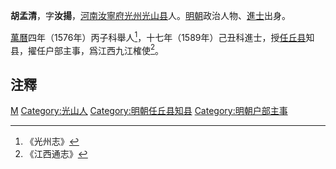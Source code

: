 '''胡孟清'''，字'''汝揚'''，[[河南|河南]][[汝寧府|汝寧府]][[光州|光州]][[光山县|光山县]]人。[[明朝|明朝]]政治人物、[[進士|進士]]出身。

[[萬曆|萬曆]]四年（1576年）丙子科舉人<ref>《光州志》</ref>，十七年（1589年）己丑科進士，授[[任丘县|任丘县]]知县，擢任户部主事，爲江西九江榷使<ref>《江西通志》</ref>。

== 注釋 ==
{{reflist}}

{{明朝人物小作品}}
{{萬曆十七年己丑科殿試金榜}}

{{Authority control}}
{{DEFAULTSORT:Hu胡}}
[[Category:胡姓|M]]
[[Category:光山人|Category:光山人]]
[[Category:明朝任丘县知县|Category:明朝任丘县知县]]
[[Category:明朝户部主事|Category:明朝户部主事]]